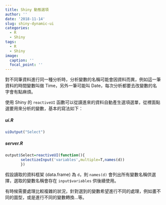 ```yaml
---
title: Shiny 動態選項
author: ''
date: '2018-11-14'
slug: shiny-dynamic-ui
categories:
  - R
  - Shiny
tags:
  - R
  - Shiny
image:
  caption: ''
  focal_point: ''
---
```


對不同筆資料進行同一種分析時，分析變數的名稱可能會因資料而異，例如這一筆資料的時間變數叫做 Time，另外一筆可能叫 Date，每次分析都要去改變數的名字會有點麻煩。

使用 Shiny 的 `reactiveUI` 函數可以從讀進來的資料自動產生選項選單，從裡面點選要用來分析的變數，基本的寫法如下：

##### ui.R
```r
uiOutput("Select")
```

##### server.R
```r
output$Select=reactiveUI(function(){
       selectizeInput('variables',multiple=T,names(d))
       })
```

假設讀取的資料框架 (data.frame) 為 `d`，則 `names(d)` 會列出所有變數名稱供選擇，選取的變數名稱會存在 `input$variables` 供後續使用。

有時候需要處理比較複雜的狀況，針對選到的變數希望進行不同的處理，例如畫不同的圖型，或是進行不同的變數轉換...等。